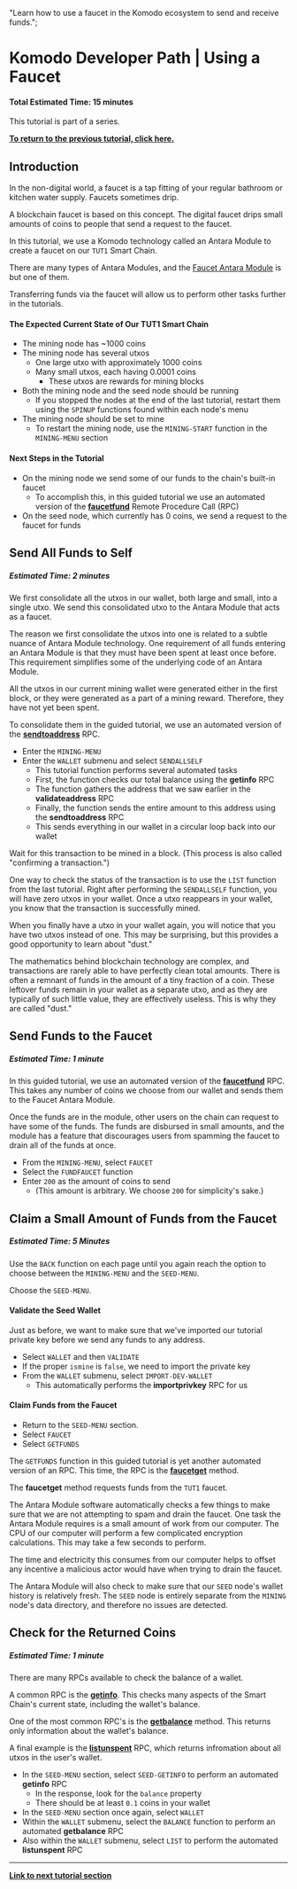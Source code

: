   "Learn how to use a faucet in the Komodo ecosystem to send and receive funds.";

# Komodo Developer Path | Using a Faucet

#### Total Estimated Time: 15 minutes

This tutorial is part of a series.

[<b>To return to the previous tutorial, click here.</b>](/antara/tutorials/beginner-series-part-1/)

## Introduction

In the non-digital world, a faucet is a tap fitting of your regular bathroom or kitchen water supply. Faucets sometimes drip.

A blockchain faucet is based on this concept. The digital faucet drips small amounts of coins to people that send a request to the faucet.

In this tutorial, we use a Komodo technology called an Antara Module to create a faucet on our `TUT1` Smart Chain.

There are many types of Antara Modules, and the [Faucet Antara Module](/antara/api/faucet/#introduction) is but one of them.

Transferring funds via the faucet will allow us to perform other tasks further in the tutorials.

#### The Expected Current State of Our TUT1 Smart Chain

*   The mining node has \~1000 coins
*   The mining node has several utxos
    *   One large utxo with approximately 1000 coins
    *   Many small utxos, each having 0.0001 coins
        *   These utxos are rewards for mining blocks
*   Both the mining node and the seed node should be running
    *   If you stopped the nodes at the end of the last tutorial, restart them using the `SPINUP` functions found within each node's menu
*   The mining node should be set to mine
    *   To restart the mining node, use the `MINING-START` function in the `MINING-MENU` section

#### Next Steps in the Tutorial

*   On the mining node we send some of our funds to the chain's built-in faucet
    *   To accomplish this, in this guided tutorial we use an automated version of the [<b>faucetfund</b>](/antara/api/faucet/#faucetfund) Remote Procedure Call (RPC)
*   On the seed node, which currently has 0 coins, we send a request to the faucet for funds

## Send All Funds to Self

##### Estimated Time: 2 minutes

We first consolidate all the utxos in our wallet, both large and small, into a single utxo. We send this consolidated utxo to the Antara Module that acts as a faucet.

The reason we first consolidate the utxos into one is related to a subtle nuance of Antara Module technology. One requirement of all funds entering an Antara Module is that they must have been spent at least once before. This requirement simplifies some of the underlying code of an Antara Module.

All the utxos in our current mining wallet were generated either in the first block, or they were generated as a part of a mining reward. Therefore, they have not yet been spent.

To consolidate them in the guided tutorial, we use an automated version of the [<b>sendtoaddress</b>](/smart-chains/api/wallet/#sendtoaddress) RPC.

*   Enter the `MINING-MENU`
*   Enter the `WALLET` submenu and select `SENDALLSELF`
    *   This tutorial function performs several automated tasks
    *   First, the function checks our total balance using the <b>getinfo</b> RPC
    *   The function gathers the address that we saw earlier in the <b>validateaddress</b> RPC
    *   Finally, the function sends the entire amount to this address using the <b>sendtoaddress</b> RPC
    *   This sends everything in our wallet in a circular loop back into our wallet

Wait for this transaction to be mined in a block. (This process is also called "confirming a transaction.")

One way to check the status of the transaction is to use the `LIST` function from the last tutorial. Right after performing the `SENDALLSELF` function, you will have zero utxos in your wallet. Once a utxo reappears in your wallet, you know that the transaction is successfully mined.

<Note>
  When you finally have a utxo in your wallet again, you will notice that you have two utxos instead of one. This may be surprising, but this provides a good opportunity to learn about "dust."

  The mathematics behind blockchain technology are complex, and transactions are rarely able to have perfectly clean total amounts. There is often a remnant of funds in the amount of a tiny fraction of a coin. These leftover funds remain in your wallet as a separate utxo, and as they are typically of such little value, they are effectively useless. This is why they are called "dust."
</Note>

## Send Funds to the Faucet

##### Estimated Time: 1 minute

In this guided tutorial, we use an automated version of the [<b>faucetfund</b>](/antara/api/faucet/#faucetfund) RPC. This takes any number of coins we choose from our wallet and sends them to the Faucet Antara Module.

Once the funds are in the module, other users on the chain can request to have some of the funds. The funds are disbursed in small amounts, and the module has a feature that discourages users from spamming the faucet to drain all of the funds at once.

*   From the `MINING-MENU`, select `FAUCET`
*   Select the `FUNDFAUCET` function
*   Enter `200` as the amount of coins to send
    *   (This amount is arbitrary. We choose `200` for simplicity's sake.)

## Claim a Small Amount of Funds from the Faucet

##### Estimated Time: 5 Minutes

Use the `BACK` function on each page until you again reach the option to choose between the `MINING-MENU` and the `SEED-MENU`.

Choose the `SEED-MENU`.

#### Validate the Seed Wallet

Just as before, we want to make sure that we've imported our tutorial private key before we send any funds to any address.

*   Select `WALLET` and then `VALIDATE`
*   If the proper `ismine` is `false`, we need to import the private key
*   From the `WALLET` submenu, select `IMPORT-DEV-WALLET`
    *   This automatically performs the <b>importprivkey</b> RPC for us

#### Claim Funds from the Faucet

*   Return to the `SEED-MENU` section.
*   Select `FAUCET`
*   Select `GETFUNDS`

The `GETFUNDS` function in this guided tutorial is yet another automated version of an RPC. This time, the RPC is the [<b>faucetget</b>](/antara/api/faucet/#faucetget) method.

The <b>faucetget</b> method requests funds from the `TUT1` faucet.

The Antara Module software automatically checks a few things to make sure that we are not attempting to spam and drain the faucet. One task the Antara Module requires is a small amount of work from our computer. The CPU of our computer will perform a few complicated encryption calculations. This may take a few seconds to perform.

The time and electricity this consumes from our computer helps to offset any incentive a malicious actor would have when trying to drain the faucet.

The Antara Module will also check to make sure that our `SEED` node's wallet history is relatively fresh. The `SEED` node is entirely separate from the `MINING` node's data directory, and therefore no issues are detected.

## Check for the Returned Coins

##### Estimated Time: 1 minute

There are many RPCs available to check the balance of a wallet.

A common RPC is the [<b>getinfo</b>](/smart-chains/api/control/#getinfo). This checks many aspects of the Smart Chain's current state, including the wallet's balance.

One of the most common RPC's is the [<b>getbalance</b>](/smart-chains/api/wallet/#getbalance) method. This returns only information about the wallet's balance.

A final example is the [<b>listunspent</b>](/smart-chains/api/wallet/#listunspent) RPC, which returns infromation about all utxos in the user's wallet.

*   In the `SEED-MENU` section, select `SEED-GETINFO` to perform an automated <b>getinfo</b> RPC
    *   In the response, look for the `balance` property
    *   There should be at least `0.1` coins in your wallet
*   In the `SEED-MENU` section once again, select `WALLET`
*   Within the `WALLET` submenu, select the `BALANCE` function to perform an automated <b>getbalance</b> RPC
*   Also within the `WALLET` submenu, select `LIST` to perform the automated <b>listunspent</b> RPC

***

[<b>Link to next tutorial section</b>](/antara/tutorials/beginner-series-part-3/#introduction)
